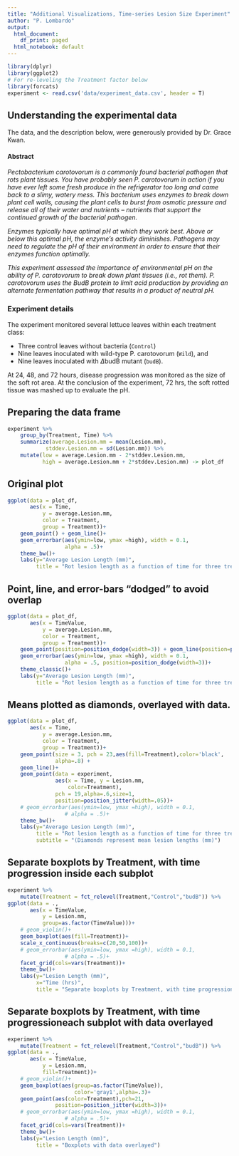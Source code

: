 ```yaml
---
title: "Additional Visualizations, Time-series Lesion Size Experiment"
author: "P. Lombardo"
output:
  html_document:
    df_print: paged
  html_notebook: default
---
```


```r
library(dplyr)
library(ggplot2)
# For re-leveling the Treatment factor below
library(forcats)
experiment <- read.csv('data/experiment_data.csv', header = T)
```

## Understanding the experimental data
The data, and the description below, were generously provided by Dr. Grace Kwan.

#### Abstract

*Pectobacterium carotovorum is a commonly found bacterial pathogen that rots plant tissues. You have probably seen P. carotovorum in action if you have ever left some fresh produce in the refrigerator too long and came back to a slimy, watery mess. This bacterium uses enzymes to break down plant cell walls, causing the plant cells to burst from osmotic pressure and release all of their water and nutrients -- nutrients that support the continued growth of the bacterial pathogen.*

*Enzymes typically have optimal pH at which they work best. Above or below this optimal pH, the enzyme's activity diminishes. Pathogens may need to regulate the pH of their environment in order to ensure that their enzymes function optimally. *

*This experiment assessed the importance of environmental pH on the ability of P. carotovorum to break down plant tissues (i.e., rot them). P. carotovorum uses the BudB protein to limit acid production by providing an alternate fermentation pathway that results in a product of neutral pH.*

### Experiment details
The experiment monitored several lettuce leaves within each treatment class:

* Three control leaves without bacteria (`Control`)
* Nine leaves inoculated with wild-type P. carotovorum (`Wild`), and
* Nine leaves inoculated with $\Delta$budB mutant (`budB`).

At 24, 48, and 72 hours, disease progression was monitored as the size of the soft rot area. At the conclusion of the experiment, 72 hrs, the soft rotted tissue was mashed up to evaluate the pH.

## Preparing the data frame

```r
experiment %>% 
    group_by(Treatment, Time) %>%
    summarize(average.Lesion.mm = mean(Lesion.mm), 
            stddev.Lesion.mm = sd(Lesion.mm)) %>%
    mutate(low = average.Lesion.mm - 2*stddev.Lesion.mm,
           high = average.Lesion.mm + 2*stddev.Lesion.mm) -> plot_df
```

## Original plot

```r
ggplot(data = plot_df,
       aes(x = Time,
           y = average.Lesion.mm,
           color = Treatment,
           group = Treatment))+
    geom_point() + geom_line()+
    geom_errorbar(aes(ymin=low, ymax =high), width = 0.1,
                  alpha = .5)+
    theme_bw()+
    labs(y="Average Lesion Length (mm)",
         title = "Rot lesion length as a function of time for three treatment groups")
```

## Point, line, and error-bars "dodged" to avoid overlap
```r
ggplot(data = plot_df,
       aes(x = TimeValue,
           y = average.Lesion.mm,
           color = Treatment,
           group = Treatment))+
    geom_point(position=position_dodge(width=3)) + geom_line(position=position_dodge(width=3))+
    geom_errorbar(aes(ymin=low, ymax =high), width = 0.1,
                  alpha = .5, position=position_dodge(width=3))+
    theme_classic()+
    labs(y="Average Lesion Length (mm)",
         title = "Rot lesion length as a function of time for three treatment groups")
```

## Means plotted as diamonds, overlayed with data.

```r
ggplot(data = plot_df,
       aes(x = Time,
           y = average.Lesion.mm,
           color = Treatment,
           group = Treatment))+
    geom_point(size = 3, pch = 23,aes(fill=Treatment),color='black',
               alpha=.8) + 
    geom_line()+
    geom_point(data = experiment,
               aes(x = Time, y = Lesion.mm,
                   color=Treatment),
               pch = 19,alpha=.6,size=1,
               position=position_jitter(width=.05))+
    # geom_errorbar(aes(ymin=low, ymax =high), width = 0.1,
                  # alpha = .5)+
    theme_bw()+
    labs(y="Average Lesion Length (mm)",
         title = "Rot lesion length as a function of time for three treatment groups",
         subtitle = "(Diamonds represent mean lesion lengths (mm)")
```


## Separate boxplots by Treatment, with time progression inside each subplot
```r

experiment %>%
    mutate(Treatment = fct_relevel(Treatment,"Control","budB")) %>%
ggplot(data = .,
       aes(x = TimeValue,
           y = Lesion.mm,
           group=as.factor(TimeValue)))+
    # geom_violin()+
    geom_boxplot(aes(fill=Treatment))+
    scale_x_continuous(breaks=c(20,50,100))+
    # geom_errorbar(aes(ymin=low, ymax =high), width = 0.1,
                  # alpha = .5)+
    facet_grid(cols=vars(Treatment))+
    theme_bw()+
    labs(y="Lesion Length (mm)",
         x="Time (hrs)",
         title = "Separate boxplots by Treatment, with time progression\ninside each subplot")
```


## Separate boxplots by Treatment, with time progression\ninside each subplot with data overlayed

```r

experiment %>%
    mutate(Treatment = fct_relevel(Treatment,"Control","budB")) %>%
ggplot(data = .,
       aes(x = TimeValue,
           y = Lesion.mm,
           fill=Treatment))+
    # geom_violin()+
    geom_boxplot(aes(group=as.factor(TimeValue)),
                     color='gray1',alpha=.3)+
    geom_point(aes(color=Treatment),pch=21,
               position=position_jitter(width=3))+
    # geom_errorbar(aes(ymin=low, ymax =high), width = 0.1,
                  # alpha = .5)+
    facet_grid(cols=vars(Treatment))+
    theme_bw()+
    labs(y="Lesion Length (mm)",
         title = "Boxplots with data overlayed")
```

